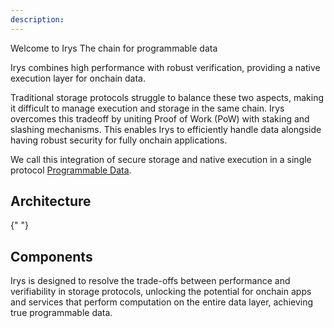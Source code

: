```yaml
---
description:
---
```



<div className="mt-7">
	<Heading level={1} className="">
		Welcome to Irys
	</Heading>
	The chain for programmable data
</div>

Irys combines high performance with robust verification, providing a native execution layer for onchain data.

Traditional storage protocols struggle to balance these two aspects, making it difficult to manage execution and storage in the same chain. Irys overcomes this tradeoff by uniting Proof of Work (PoW) with staking and slashing mechanisms. This enables Irys to efficiently handle data alongside having robust security for fully onchain applications.

We call this integration of secure storage and native execution in a single protocol [Programmable Data](/overview/programmable-data).

## Architecture

<ArchitectureBento />{" "}

## Components

Irys is designed to resolve the trade-offs between performance and verifiability in storage protocols, unlocking the potential for onchain apps and services that perform computation on the entire data layer, achieving true programmable data.

<ComponentBento />

